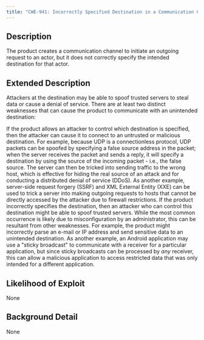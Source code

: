 ```yaml
---
title: "CWE-941: Incorrectly Specified Destination in a Communication Channel"
---
```


## Description
The product creates a communication channel to initiate an outgoing request to an actor, but it does not correctly specify the intended destination for that actor.

## Extended Description

Attackers at the destination may be able to spoof trusted servers to steal data or cause a denial of service.
There are at least two distinct weaknesses that can cause the product to communicate with an unintended destination:

If the product allows an attacker to control which destination is specified, then the attacker can cause it to connect to an untrusted or malicious destination. For example, because UDP is a connectionless protocol, UDP packets can be spoofed by specifying a false source address in the packet; when the server receives the packet and sends a reply, it will specify a destination by using the source of the incoming packet - i.e., the false source. The server can then be tricked into sending traffic to the wrong host, which is effective for hiding the real source of an attack and for conducting a distributed denial of service (DDoS). As another example, server-side request forgery (SSRF) and XML External Entity (XXE) can be used to trick a server into making outgoing requests to hosts that cannot be directly accessed by the attacker due to firewall restrictions.
If the product incorrectly specifies the destination, then an attacker who can control this destination might be able to spoof trusted servers. While the most common occurrence is likely due to misconfiguration by an administrator, this can be resultant from other weaknesses. For example, the product might incorrectly parse an e-mail or IP address and send sensitive data to an unintended destination. As another example, an Android application may use a "sticky broadcast" to communicate with a receiver for a particular application, but since sticky broadcasts can be processed by *any* receiver, this can allow a malicious application to access restricted data that was only intended for a different application.



## Likelihood of Exploit
None

## Background Detail
None
        